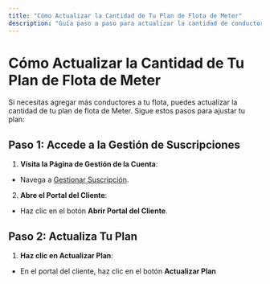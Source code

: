 ---
title: "Cómo Actualizar la Cantidad de Tu Plan de Flota de Meter"
description: "Guía paso a paso para actualizar la cantidad de conductores en tu plan de flota de Meter."
---

# Cómo Actualizar la Cantidad de Tu Plan de Flota de Meter

Si necesitas agregar más conductores a tu flota, puedes actualizar la cantidad de tu plan de flota de Meter. Sigue estos pasos para ajustar tu plan:

## Paso 1: Accede a la Gestión de Suscripciones

1. **Visita la Página de Gestión de la Cuenta**:
- Navega a [Gestionar Suscripción](https://www.meterapp.co/account/manage_subscription).

2. **Abre el Portal del Cliente**:
- Haz clic en el botón **Abrir Portal del Cliente**.

## Paso 2: Actualiza Tu Plan

1. **Haz clic en Actualizar Plan**:
- En el portal del cliente, haz clic en el botón **Actualizar Plan**
